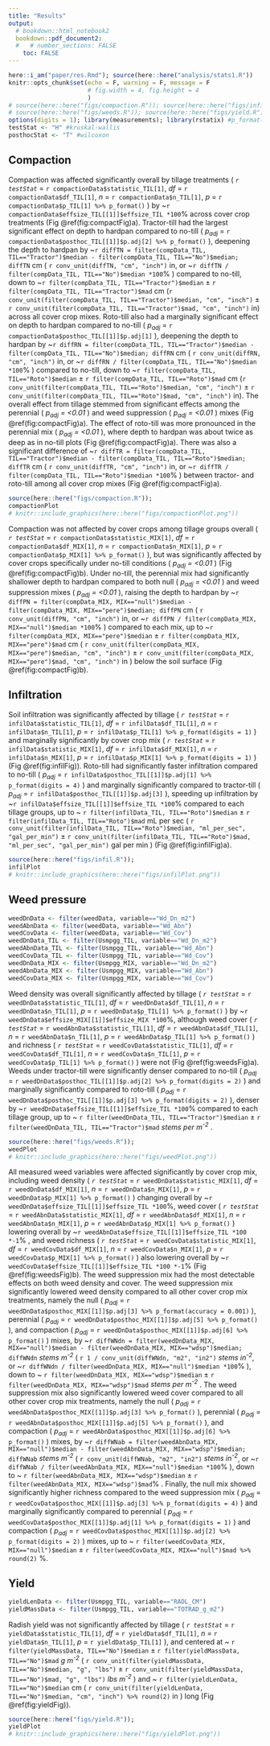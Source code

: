 ```yaml
---
title: "Results"
output: 
  # bookdown::html_notebook2
  bookdown::pdf_document2:
  #   # number_sections: FALSE
    toc: FALSE
---
```



```r
here::i_am("paper/res.Rmd"); source(here::here("analysis/stats1.R"))
knitr::opts_chunk$set(echo = F, warning = F, message = F
                      # fig.width = 4, fig.height = 4
                      )
# source(here::here("figs/compaction.R")); source(here::here("figs/infil.R"))
# source(here::here("figs/weeds.R")); source(here::here("figs/yield.R"))
options(digits = 1); library(measurements); library(rstatix) #p_format()
testStat <- "H" #kruskal-wallis
posthocStat <- "T" #wilcoxon
```


## Compaction


Compaction was affected significantly overall by tillage treatments (
*`r testStat`* = `r compactionData$statistic_TIL[1]`, 
*df* = `r compactionData$df_TIL[1]`, 
*n* = `r compactionData$n_TIL[1]`, 
*p* = `r compactionData$p_TIL[1] %>% p_format()`
) by 
~`r compactionData$effsize_TIL[[1]]$effsize_TIL *100`% 
across cover crop treatments (Fig \@ref(fig:compactFig)a).
Tractor-till had the largest significant effect on depth to hardpan compared to no-till (
*p~adj~* = `r compactionData$posthoc_TIL[[1]]$p.adj[2] %>% p_format()`
), 
deepening the depth to hardpan by 
~`r diffTN = filter(compData_TIL, TIL=="Tractor")$median - filter(compData_TIL, TIL=="No")$median; diffTN` cm (
`r conv_unit(diffTN, "cm", "inch")` in, 
or ~`r diffTN / filter(compData_TIL, TIL=="No")$median *100`%
) compared to no-till, 
down to 
~`r filter(compData_TIL, TIL=="Tractor")$median` ± 
`r filter(compData_TIL, TIL=="Tractor")$mad` cm 
(`r conv_unit(filter(compData_TIL, TIL=="Tractor")$median, "cm", "inch")` ± 
`r conv_unit(filter(compData_TIL, TIL=="Tractor")$mad, "cm", "inch")` in)
across all cover crop mixes.
Roto-till also had a marginally significant effect on depth to hardpan compared to no-till (
*p~adj~* = `r compactionData$posthoc_TIL[[1]]$p.adj[1]`
), 
deepening the depth to hardpan by 
~`r diffRN = filter(compData_TIL, TIL=="Tractor")$median - filter(compData_TIL, TIL=="No")$median; diffRN` cm (
`r conv_unit(diffRN, "cm", "inch")` in, 
or ~`r diffRN / filter(compData_TIL, TIL=="No")$median *100`%
) compared to no-till, down to 
~`r filter(compData_TIL, TIL=="Roto")$median` ± 
`r filter(compData_TIL, TIL=="Roto")$mad` cm
(`r conv_unit(filter(compData_TIL, TIL=="Roto")$median, "cm", "inch")` ± 
`r conv_unit(filter(compData_TIL, TIL=="Roto")$mad, "cm", "inch")` in).
The overall effect from tillage stemmed from significant effects among the perennial (
*p~adj~ = <0.01*
) and weed suppression (
*p~adj~ = <0.01*
) mixes (Fig \@ref(fig:compactFig)a).
The effect of roto-till was more pronounced in the perennial mix (
*p~adj~ = <0.01*
), where depth to hardpan was about twice as deep as in no-till plots (Fig \@ref(fig:compactFig)a).
There was also a significant difference of 
~`r diffTR = filter(compData_TIL, TIL=="Tractor")$median - filter(compData_TIL, TIL=="Roto")$median; diffTR` cm (
`r conv_unit(diffTR, "cm", "inch")` in, 
or ~`r diffTR / filter(compData_TIL, TIL=="Roto")$median *100`%
) between tractor- and roto-till among all cover crop mixes (Fig \@ref(fig:compactFig)a).
<!-- test-static-vals? -->

```r
source(here::here("figs/compaction.R")); 
compactionPlot
# knitr::include_graphics(here::here("figs/compactionPlot.png"))
```

Compaction was not affected by cover crops among tillage groups overall (
*`r testStat`* = `r compactionData$statistic_MIX[1]`,
*df* = `r compactionData$df_MIX[1]`, 
*n* = `r compactionData$n_MIX[1]`, 
*p* = `r compactionData$p_MIX[1] %>% p_format()`
), but was significantly affected by cover crops specifically under no-till conditions (
<!-- *Holm-corrected alpha = 0.01*,  -->
<!-- *df = 3*, -->
<!-- *n = 6*, -->
*p~adj~ = <0.01*
) (Fig \@ref(fig:compactFig)b).
Under no-till, the perennial mix had significantly shallower depth to hardpan compared to both null (
<!-- *Holm-corrected alpha = 0.01*, -->
*p~adj~ = <0.01*
) and weed suppression mixes (
<!-- *Holm-corrected alpha = 0.01*,  -->
*p~adj~ = <0.01*
),
raising the depth to hardpan by 
<!-- ###(specific, by eye) -->
~`r diffPN = filter(compData_MIX, MIX=="null")$median - filter(compData_MIX, MIX=="pere")$median; diffPN` cm (
`r conv_unit(diffPN, "cm", "inch")` in, 
or ~`r diffPN / filter(compData_MIX, MIX=="null")$median *100`%
) compared to each mix,
up to 
~`r filter(compData_MIX, MIX=="pere")$median` ± 
`r filter(compData_MIX, MIX=="pere")$mad` cm 
(
`r conv_unit(filter(compData_MIX, MIX=="pere")$median, "cm", "inch")` ± 
`r conv_unit(filter(compData_MIX, MIX=="pere")$mad, "cm", "inch")` in
) below the soil surface
(Fig \@ref(fig:compactFig)b).


## Infiltration


Soil infiltration was significantly affected by tillage (
*`r testStat`* = `r infilData$statistic_TIL[1]`,
*df* = `r infilData$df_TIL[1]`, 
*n* = `r infilData$n_TIL[1]`, 
*p* = `r infilData$p_TIL[1] %>% p_format(digits = 1)`
) and marginally significantly by cover crop mix (
*`r testStat`* = `r infilData$statistic_MIX[1]`,
*df* = `r infilData$df_MIX[1]`, 
*n* = `r infilData$n_MIX[1]`, 
*p* = `r infilData$p_MIX[1] %>% p_format(digits = 1)`
) (Fig \@ref(fig:infilFig)).
Roto-till had significantly faster infiltration compared to no-till (
*p~adj~* = `r infilData$posthoc_TIL[[1]]$p.adj[1] %>% p_format(digits = 4)`
) and marginally significantly compared to tractor-till (
*p~adj~* = `r infilData$posthoc_TIL[[1]]$p.adj[3]`
), speeding up infiltration by 
~`r infilData$effsize_TIL[[1]]$effsize_TIL *100`% 
compared to each tillage groups, 
up to 
~ `r filter(infilData_TIL, TIL=="Roto")$median` ±
`r filter(infilData_TIL, TIL=="Roto")$mad` mL per sec
(
`r conv_unit(filter(infilData_TIL, TIL=="Roto")$median, "ml_per_sec", "gal_per_min")` ±
`r conv_unit(filter(infilData_TIL, TIL=="Roto")$mad, "ml_per_sec", "gal_per_min")` gal per min
)
(Fig \@ref(fig:infilFig)a).


```r
source(here::here("figs/infil.R")); 
infilPlot
# knitr::include_graphics(here::here("figs/infilPlot.png"))
```


## Weed pressure


```r
weedDnData <- filter(weedData, variable=="Wd_Dn_m2")
weedAbnData <- filter(weedData, variable=="Wd_Abn")
weedCovData <- filter(weedData, variable=="Wd_Cov")
weedDnData_TIL <- filter(Usmpgg_TIL, variable=="Wd_Dn_m2")
weedAbnData_TIL <- filter(Usmpgg_TIL, variable=="Wd_Abn")
weedCovData_TIL <- filter(Usmpgg_TIL, variable=="Wd_Cov")
weedDnData_MIX <- filter(Usmpgg_MIX, variable=="Wd_Dn_m2")
weedAbnData_MIX <- filter(Usmpgg_MIX, variable=="Wd_Abn")
weedCovData_MIX <- filter(Usmpgg_MIX, variable=="Wd_Cov")
```

Weed density was overall significantly affected by tillage (
*`r testStat`* = `r weedDnData$statistic_TIL[1]`, 
*df* = `r weedDnData$df_TIL[1]`, 
*n* = `r weedDnData$n_TIL[1]`, 
*p* = `r weedDnData$p_TIL[1] %>% p_format()`
) by 
~`r weedDnData$effsize_MIX[[1]]$effsize_MIX *100`%, 
although weed cover (
*`r testStat`* = `r weedAbnData$statistic_TIL[1]`, 
*df* = `r weedAbnData$df_TIL[1]`, 
*n* = `r weedAbnData$n_TIL[1]`, 
*p* = `r weedAbnData$p_TIL[1] %>% p_format()`
) and richness (
*`r testStat`* = `r weedCovData$statistic_TIL[1]`, 
*df* = `r weedCovData$df_TIL[1]`, 
*n* = `r weedCovData$n_TIL[1]`, 
*p* = `r weedCovData$p_TIL[1] %>% p_format()`
) were not 
(Fig \@ref(fig:weedsFig)a). 
Weeds under tractor-till were significantly denser compared to no-till (
*p~adj~* = `r weedDnData$posthoc_TIL[[1]]$p.adj[2] %>% p_format(digits = 2)`
) and marginally significantly compared to roto-till (
*p~adj~* = `r weedDnData$posthoc_TIL[[1]]$p.adj[3] %>% p_format(digits = 2)`
), denser by 
~`r weedDnData$effsize_TIL[[1]]$effsize_TIL *100`% 
compared to each tillage group, 
up to 
~ `r filter(weedDnData_TIL, TIL=="Tractor")$median` ±
`r filter(weedDnData_TIL, TIL=="Tractor")$mad` *stems per m^-2^*
.

```r
source(here::here("figs/weeds.R")); 
weedPlot
# knitr::include_graphics(here::here("figs/weedPlot.png"))
```

All measured weed variables were affected significantly by cover crop mix, including 
weed density (
*`r testStat`* = `r weedDnData$statistic_MIX[1]`,
*df* = `r weedDnData$df_MIX[1]`, 
*n* = `r weedDnData$n_MIX[1]`, 
*p* = `r weedDnData$p_MIX[1] %>% p_format()`
) changing overall by
~`r weedDnData$effsize_TIL[[1]]$effsize_TIL *100`%, 
weed cover (
*`r testStat`* = `r weedAbnData$statistic_MIX[1]`,
*df* = `r weedAbnData$df_MIX[1]`, 
*n* = `r weedAbnData$n_MIX[1]`, 
*p* = `r weedAbnData$p_MIX[1] %>% p_format()`
) lowering overall by
~`r weedAbnData$effsize_TIL[[1]]$effsize_TIL *100 *-1`% 
, and 
weed richness (
*`r testStat`* = `r weedCovData$statistic_MIX[1]`,
*df* = `r weedCovData$df_MIX[1]`, 
*n* = `r weedCovData$n_MIX[1]`, 
*p* = `r weedCovData$p_MIX[1] %>% p_format()`
) also lowering overall by
~`r weedCovData$effsize_TIL[[1]]$effsize_TIL *100 *-1`%
(Fig \@ref(fig:weedsFig)b). 
The weed suppression mix had the most detectable effects on both weed density and cover.
The weed suppression mix significantly lowered weed density compared to all other cover crop mix treatments, namely the null (
*p~adj~* = `r weedDnData$posthoc_MIX[[1]]$p.adj[3] %>% p_format(accuracy = 0.001)`
), perennial (
*p~adj~* = `r weedDnData$posthoc_MIX[[1]]$p.adj[5] %>% p_format()`
), and compaction (
*p~adj~* = `r weedDnData$posthoc_MIX[[1]]$p.adj[6] %>% p_format()`
) mixes, by 
~`r diffWNdn = filter(weedDnData_MIX, MIX=="null")$median - filter(weedDnData_MIX, MIX=="wdsp")$median; diffWNdn` *stems m^-2^* (
`r 1 / conv_unit(diffWNdn, "m2", "in2")` *stems in^-2^*, 
or ~`r diffWNdn / filter(weedDnData_MIX, MIX=="null")$median *100`%
), down to 
~ `r filter(weedDnData_MIX, MIX=="wdsp")$median` ±
`r filter(weedDnData_MIX, MIX=="wdsp")$mad` *stems per m^-2^*
<!-- ( -->
<!-- conv_, or  -->
<!-- **%%%** -->
<!-- ) -->
.
The weed suppression mix also significantly lowered weed cover compared to all other cover crop mix treatments, namely the null (
*p~adj~* = `r weedAbnData$posthoc_MIX[[1]]$p.adj[3] %>% p_format()`
), perennial (
*p~adj~* = `r weedAbnData$posthoc_MIX[[1]]$p.adj[5] %>% p_format()`
), and compaction (
*p~adj~* = `r weedAbnData$posthoc_MIX[[1]]$p.adj[6] %>% p_format()`
) mixes, by 
~`r diffWNab = filter(weedAbnData_MIX, MIX=="null")$median - filter(weedAbnData_MIX, MIX=="wdsp")$median; diffWNab` *stems m^-2^* (
`r conv_unit(diffWNab, "m2", "in2")` *stems in^-2^*, 
or ~`r diffWNab / filter(weedAbnData_MIX, MIX=="null")$median *100`%
), down to 
~ `r filter(weedAbnData_MIX, MIX=="wdsp")$median` ±
`r filter(weedAbnData_MIX, MIX=="wdsp")$mad`%
<!-- ( -->
<!-- conv_, or  -->
<!-- **%%%** -->
<!-- ) -->
.
Finally, the null mix showed significantly higher richness compared to the weed suppression mix (
*p~adj~* = `r weedCovData$posthoc_MIX[[1]]$p.adj[3] %>% p_format(digits = 4)`
) and marginally significantly compared to perennial (
*p~adj~* = `r weedCovData$posthoc_MIX[[1]]$p.adj[1] %>% p_format(digits = 1)`
) and compaction (
*p~adj~* = `r weedCovData$posthoc_MIX[[1]]$p.adj[2] %>% p_format(digits = 2)`
) mixes,
<!-- by  -->
<!-- ~ **##** +-  -->
<!-- **##** ( -->
<!-- conv_, or  -->
<!-- **%%%** -->
<!-- ), -->
up to 
~ `r filter(weedCovData_MIX, MIX=="null")$median` ±
`r filter(weedCovData_MIX, MIX=="null")$mad %>% round(2)` %.
<!-- The null mix also had marginally significantly higher weed density compared to the weed suppression mix ( -->
<!-- *p~adj~* = `r weedDnData$posthoc_MIX[[1]]$p.adj[3] %>% p_format()` -->
<!-- ) and marginally significantly compared to perennial ( -->
<!-- *p~adj~* = `r weedDnData$posthoc_MIX[[1]]$p.adj[1]` -->
<!-- ) and compaction ( -->
<!-- *p~adj~* = `r weedDnData$posthoc_MIX[[1]]$p.adj[2]` -->
<!-- ) mixes, -->
<!-- by  -->
<!-- ~ **##** +-  -->
<!-- **##** ( -->
<!-- conv_, or  -->
<!-- **%%%** -->
<!-- ), -->
<!-- up to  -->
<!-- ~ `r filter(weedDnData_MIX, MIX=="null")$median` ± -->
<!-- `r filter(weedDnData_MIX, MIX=="null")$mad` *stems m^-2^*. -->



## Yield


```r
yieldLenData <- filter(Usmpgg_TIL, variable=="RADL_CM")
yieldMassData <- filter(Usmpgg_TIL, variable=="TOTRAD_g_m2")
```

Radish yield was not significantly affected by tillage (
*`r testStat`* = `r yieldData$statistic_TIL[1]`, 
*df* = `r yieldData$df_TIL[1]`, 
*n* = `r yieldData$n_TIL[1]`, 
*p* = `r yieldData$p_TIL[1]`
), and centered at 
~ `r filter(yieldMassData, TIL=="No")$median` ±
`r filter(yieldMassData, TIL=="No")$mad` *g m^-2^*
(
`r conv_unit(filter(yieldMassData, TIL=="No")$median, "g", "lbs")` ±
`r conv_unit(filter(yieldMassData, TIL=="No")$mad, "g", "lbs")` *lbs m^-2^*
) and 
~ `r filter(yieldLenData, TIL=="No")$median` cm 
<!-- ± -->
<!-- `r filter(yieldMassData, TIL=="No")$mad` cm -->
(
`r conv_unit(filter(yieldLenData, TIL=="No")$median, "cm", "inch") %>% round(2)` in
<!-- ± -->
<!-- `r conv_unit(filter(yieldMassData, TIL=="No")$mad, "cm", "inch")` in -->
)
long (Fig \@ref(fig:yieldFig)).

```r
source(here::here("figs/yield.R")); 
yieldPlot
# knitr::include_graphics(here::here("figs/yieldPlot.png"))
```
